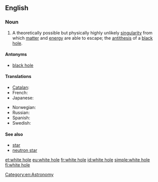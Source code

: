 ==English==
{{wikipedia}}

===Noun===
{{en-noun|head=[[white]] [[hole]]}}

# {{idiomatic}} A theoretically possible but physically highly unlikely [[singularity]] from which [[matter]] and [[energy]] are able to escape; the [[antithesis]] of a [[black hole]].

====Antonyms====
* [[black hole]]

====Translations====
{{trans-top|singularity}}
* [[Catalan]]: {{t-|ca|forat blanc|m}}
* French: {{t-|fr|trou blanc|m}}
* Japanese: {{t-|ja|ホワイトホール|tr=howaito hōru}}
{{trans-mid}}
* Norwegian: {{t-|no|hvitt hull|n}}
* Russian: {{t-|ru|белая дыра|f}}
* Spanish: {{t-|es|agujero blanco|m}}
* Swedish: {{t-|sv|vitt hål|n}}
{{trans-bottom}}

====See also====
* [[star]]
* [[neutron star]]

[[Category:en:Astronomy]]

[[et:white hole]]
[[eu:white hole]]
[[fr:white hole]]
[[id:white hole]]
[[simple:white hole]]
[[fi:white hole]]